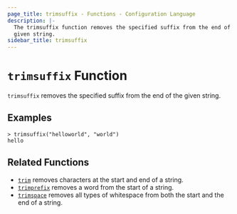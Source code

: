 ```yaml
---
page_title: trimsuffix - Functions - Configuration Language
description: |-
  The trimsuffix function removes the specified suffix from the end of a
  given string.
sidebar_title: trimsuffix
---
```


# `trimsuffix` Function

`trimsuffix` removes the specified suffix from the end of the given string.

## Examples

```
> trimsuffix("helloworld", "world")
hello
```

## Related Functions

* [`trim`](/language/functions/trim) removes characters at the start and end of a string.
* [`trimprefix`](/language/functions/trimprefix) removes a word from the start of a string.
* [`trimspace`](/language/functions/trimspace) removes all types of whitespace from
  both the start and the end of a string.
